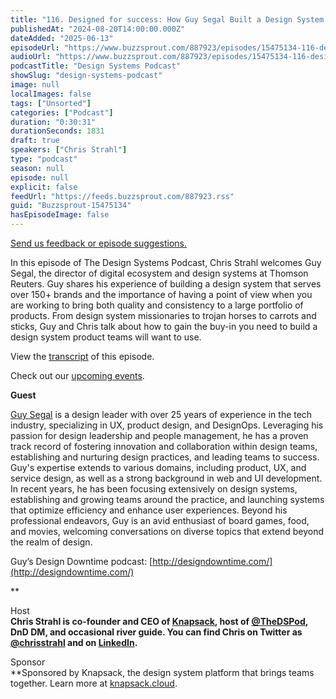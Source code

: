 ```yaml
---
title: "116. Designed for success: How Guy Segal Built a Design System that Product Teams Want to Use."
publishedAt: "2024-08-20T14:00:00.000Z"
dateAdded: "2025-06-13"
episodeUrl: "https://www.buzzsprout.com/887923/episodes/15475134-116-designed-for-success-how-guy-segal-built-a-design-system-that-product-teams-want-to-use.mp3"
audioUrl: "https://www.buzzsprout.com/887923/episodes/15475134-116-designed-for-success-how-guy-segal-built-a-design-system-that-product-teams-want-to-use.mp3"
podcastTitle: "Design Systems Podcast"
showSlug: "design-systems-podcast"
image: null
localImages: false
tags: ["Unsorted"]
categories: ["Podcast"]
duration: "0:30:31"
durationSeconds: 1831
draft: true
speakers: ["Chris Strahl"]
type: "podcast"
season: null
episode: null
explicit: false
feedUrl: "https://feeds.buzzsprout.com/887923.rss"
guid: "Buzzsprout-15475134"
hasEpisodeImage: false
---
```

[Send us feedback or episode suggestions.](https://www.buzzsprout.com/twilio/text_messages/887923/open_sms)

In this episode of The Design Systems Podcast, Chris Strahl welcomes Guy Segal, the director of digital ecosystem and design systems at Thomson Reuters. Guy shares his experience of building a design system that serves over 150+ brands and the importance of having a point of view when you are working to bring both quality and consistency to a large portfolio of products. From design system missionaries to trojan horses to carrots and sticks, Guy and Chris talk about how to gain the buy-in you need to build a design system product teams will want to use.

View the [transcript](https://docs.google.com/document/d/1v3BLAmWkkMdhJQK3syrBcS6CU_tqsgyouAJDItJgRd4/edit?usp=sharing) of this episode.

Check out our [upcoming events](https://www.knapsack.cloud/events).  

**Guest**

[Guy Segal](https://www.linkedin.com/in/guysegal/) is a design leader with over 25 years of experience in the tech industry, specializing in UX, product design, and DesignOps. Leveraging his passion for design leadership and people management, he has a proven track record of fostering innovation and collaboration within design teams, establishing and nurturing design practices, and leading teams to success. Guy's expertise extends to various domains, including product, UX, and service design, as well as a strong background in web and UI development. In recent years, he has been focusing extensively on design systems, establishing and growing teams around the practice, and launching systems that optimize efficiency and enhance user experiences. Beyond his professional endeavors, Guy is an avid enthusiast of board games, food, and movies, welcoming conversations on diverse topics that extend beyond the realm of design.

Guy’s Design Downtime podcast: [http://designdowntime.com/](http://designdowntime.com/)

**  
  
Host  
**Chris Strahl is co-founder and CEO of [Knapsack](https://www.knapsack.cloud/), host of [@TheDSPod](https://twitter.com/thedspod), DnD DM, and occasional river guide. You can find Chris on Twitter as [@chrisstrahl](https://twitter.com/chrisstrahl) and on [LinkedIn](https://www.linkedin.com/in/chrisstrahl/).**  
  
Sponsor  
**Sponsored by Knapsack, the design system platform that brings teams together. Learn more at [knapsack.cloud](https://www.knapsack.cloud/?utm_source=podcast).
